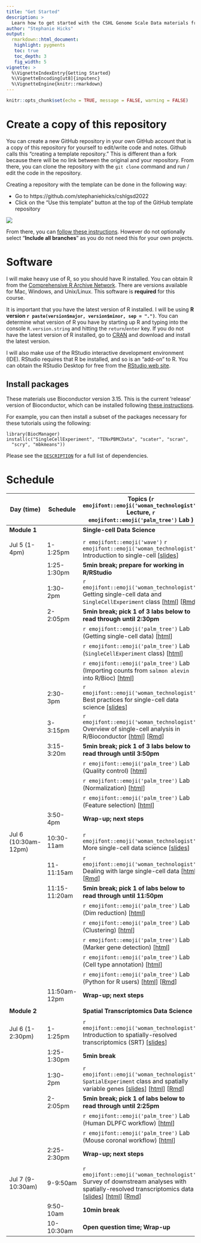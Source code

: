 ```yaml
---
title: "Get Started"
description: >
  Learn how to get started with the CSHL Genome Scale Data materials from Stephanie Hicks
author: "Stephanie Hicks"
output:
  rmarkdown::html_document:
   highlight: pygments
   toc: true
   toc_depth: 3
   fig_width: 5
vignette: >
  %\VignetteIndexEntry{Getting Started}
  %\VignetteEncoding[ut8]{inputenc}
  %\VignetteEngine{knitr::rmarkdown}
---
```



```r
knitr::opts_chunk$set(echo = TRUE, message = FALSE, warning = FALSE)
```


# Create a copy of this repository

You can create a new GitHub repository in your own GitHub account that is 
a copy of this repository for yourself to edit/write code and notes. 
Github calls this "creating a template repository." 
This is different than a fork because there will be no link between the original and your repository.
From there, you can clone the repository with the `git clone` command and run / edit the code in the repository.

Creating a repository with the template can be done in the following way: 

- Go to https://github.com/stephaniehicks/cshlgsd2022
- Click on the "Use this template" button at the top of the GitHub template repository

![](https://docs.github.com/assets/cb-36544/images/help/repository/use-this-template-button.png)

From there, you can [follow these instructions](https://docs.github.com/en/repositories/creating-and-managing-repositories/creating-a-repository-from-a-template). However do not optionally select "**Include all branches**" as you do not need this for your own projects.

# Software

I will make heavy use of R, so you should have R installed. You can obtain R from the [Comprehensive R Archive Network](https://cran.r-project.org). There are versions available for Mac, Windows, and Unix/Linux. This software is **required** for this course.	

It is important that you have the latest version of R installed. I will be using **R version `r paste(version$major, version$minor, sep = ".")`**. You can determine what version of R you have by starting up R and typing into the console `R.version.string` and hitting the `return`/`enter` key. If you do not have the latest version of R installed, go to [CRAN](https://cran.r-project.org) and download and install the latest version.

I will also make use of the RStudio interactive development environment (IDE). RStudio requires that R be installed, and so is an "add-on" to R. You can obtain the RStudio Desktop for free from the [RStudio web site](https://www.rstudio.com/). 

## Install packages

These materials use Bioconductor version 3.15.
This is the current 'release' version of Bioconductor, which can be installed following [these instructions](https://bioconductor.org/install).

For example, you can then install a subset of the packages necessary for these tutorials using the following:

```
library(BiocManager)
install(c("SingleCellExperiment", "TENxPBMCData", "scater", "scran",
  "scry", "mbkmeans"))
```

Please see the [`DESCRIPTION`](https://github.com/stephaniehicks/cshlgsd2022/blob/main/DESCRIPTION) for a full list of dependencies.


# Schedule

::: l-body-outset
| Day (time)   | Schedule     | Topics (`r emojifont::emoji('woman_technologist')` Lecture, `r emojifont::emoji('palm_tree')` Lab )                                       | 
|------------------ | ---------------------- | ------------------------------------------------------------------------ |
| **Module 1** |    | **Single-cell Data Science** |
| | | |
|   Jul 5 (1-4pm)   |  1-1:25pm | `r emojifont::emoji('wave')` `r emojifont::emoji('woman_technologist')` Introduction to single-cell [[slides](https://docs.google.com/presentation/d/19tLNkFzNP2zkWGdMeaTAdE3quv78ukUeH_-v85g_pDI/edit?usp=sharing)]  | 
| | 1:25-1:30pm | **5min break; prepare for working in R/RStudio** | 
| |  1:30-2pm | `r emojifont::emoji('woman_technologist')` Getting single-cell data and `SingleCellExperiment` class [[html](intro-single-cell-01.html)] [[Rmd](https://github.com/stephaniehicks/cshlgsd2022/blob/main/vignettes/intro-single-cell-01.Rmd)] | 
| | 2-2:05pm | **5min break; pick 1 of 3 labs below to read through until 2:30pm** | 
| |  |  `r emojifont::emoji('palm_tree')` Lab (Getting single-cell data) [[html](https://bioconductor.org/books/3.15/OSCA.intro/getting-scrna-seq-datasets.html)] |
|  |   |  `r emojifont::emoji('palm_tree')` Lab (`SingleCellExperiment` class) [[html](https://bioconductor.org/books/3.15/OSCA.intro/the-singlecellexperiment-class.html)] |
|  |   |  `r emojifont::emoji('palm_tree')` Lab (Importing counts from `salmon alevin` into R/Bioc) [[html](https://mikelove.github.io/alevin2bioc/articles/alevin2bioc.html)] |
| | 2:30-3pm | `r emojifont::emoji('woman_technologist')` Best practices for single-cell data science [[slides](https://docs.google.com/presentation/d/1v-QUVyBefRUlPo_xMwua3jAH_GCP7nAqPQ5wM2KuxVI/edit?usp=sharing)] |
| | 3-3:15pm | `r emojifont::emoji('woman_technologist')` Overview of single-cell analysis in R/Bioconductor [[html](intro-single-cell-02.html)] [[Rmd](https://github.com/stephaniehicks/cshlgsd2022/blob/main/vignettes/intro-single-cell-02.Rmd)] |
| | 3:15-3:20m | **5min break; pick 1 of 3 labs below to read through until 3:50pm** | 
| | | `r emojifont::emoji('palm_tree')` Lab (Quality control) [[html](http://bioconductor.org/books/3.15/OSCA.basic/quality-control.html)] |
| |  |   `r emojifont::emoji('palm_tree')` Lab (Normalization) [[html](https://bioconductor.org/books/3.15/OSCA.basic/normalization.html)] |
| |  |  `r emojifont::emoji('palm_tree')` Lab (Feature selection) [[html](https://bioconductor.org/books/3.15/OSCA.basic/feature-selection.html)] |
| | 3:50-4pm | **Wrap-up; next steps** |
| | | |
|   Jul 6 (10:30am-12pm)  | 10:30-11am | `r emojifont::emoji('woman_technologist')` More single-cell data science [[slides](https://docs.google.com/presentation/d/19EIrGrbZoQUyYQggy8Zxzo5RiwM7fEsiP3DSAsnCOgE/edit?usp=sharing)] | 
|      |  11-11:15am | `r emojifont::emoji('woman_technologist')` Dealing with large single-cell data [[html](adv-single-cell-01.html)] [[Rmd](https://github.com/stephaniehicks/cshlgsd2022/blob/main/vignettes/adv-single-cell-01.Rmd)] | 
| | 11:15-11:20am | **5min break; pick 1 of labs below to read through until 11:50pm** | 
| | | `r emojifont::emoji('palm_tree')` Lab (Dim reduction) [[html](https://bioconductor.org/books/3.15/OSCA.basic/dimensionality-reduction.html)] |
| | |  `r emojifont::emoji('palm_tree')` Lab (Clustering) [[html](https://bioconductor.org/books/3.15/OSCA.basic/clustering.html)] |
| | |  `r emojifont::emoji('palm_tree')` Lab (Marker gene detection) [[html](https://bioconductor.org/books/3.15/OSCA.basic/marker-detection.html)] |
| | |  `r emojifont::emoji('palm_tree')` Lab (Cell type annotation) [[html](https://bioconductor.org/books/3.15/OSCA.basic/cell-type-annotation.html)] |
| | |  `r emojifont::emoji('palm_tree')` Lab (Python for R users) [[html](https://www.stephaniehicks.com/jhustatcomputing2021/posts/2021-10-14-python-for-r-users/index.html)] [[Rmd](https://github.com/stephaniehicks/jhustatcomputing2021/blob/main/_posts/2021-10-14-python-for-r-users/python-for-r-users.Rmd)]  |
| | 11:50am-12pm | **Wrap-up; next steps** |
| | | | 
| **Module 2** |    | **Spatial Transcriptomics Data Science** |
| | | |
|   Jul 6 (1-2:30pm)   | 1-1:25pm  | `r emojifont::emoji('woman_technologist')` Introduction to spatially-resolved transcriptomics (SRT) [[slides](https://docs.google.com/presentation/d/1UsbOP4pzw9K05QU_llAlIzy9sjZFoDVBlchOLk1QBEA/edit?usp=sharing)] |
| | 1:25-1:30pm | **5min break** | 
| |  1:30-2pm | `r emojifont::emoji('woman_technologist')` `SpatialExperiment` class and spatially variable genes [[slides](https://docs.google.com/presentation/d/1UsbOP4pzw9K05QU_llAlIzy9sjZFoDVBlchOLk1QBEA/edit?usp=sharing)] [[html](intro-spatial-01.html)] [[Rmd](https://github.com/stephaniehicks/cshlgsd2022/blob/main/vignettes/intro-spatial-01.Rmd)]
| | 2-2:05pm | **5min break; pick 1 of labs below to read through until 2:25pm** | 
| |  |  `r emojifont::emoji('palm_tree')` Lab (Human DLPFC workflow) [[html](https://lmweber.org/OSTA-book/human-dlpfc-workflow.html)] |
| |  |  `r emojifont::emoji('palm_tree')` Lab (Mouse coronal workflow) [[html](https://lmweber.org/OSTA-book/mouse-coronal-workflow.html)] |
| | 2:25-2:30pm | **Wrap-up; next steps** |
| | | | 
|   Jul 7 (9-10:30am)   |  9-9:50am | `r emojifont::emoji('woman_technologist')` Survey of downstream analyses with spatially-resolved transcriptomics data [[slides](https://docs.google.com/presentation/d/1QZlDSuJxXfUaPrun7KkMwntTONTJguFdqsy7Dei5RL0/edit?usp=sharing)] [[html](adv-spatial-01.html)] [[Rmd](https://github.com/stephaniehicks/cshlgsd2022/blob/main/vignettes/adv-spatial-01.Rmd)] |
| | 9:50-10am | **10min break** | 
| | 10-10:30am | **Open question time; Wrap-up** |
:::
